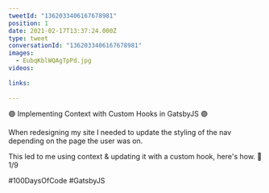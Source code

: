 ```yaml
---
tweetId: "1362033406167678981"
position: 1
date: 2021-02-17T13:37:24.000Z
type: tweet
conversationId: "1362033406167678981"
images:
  - EubqKblWQAgTpPd.jpg
videos:
  
links:
  
---
```

🟣 Implementing Context with Custom Hooks in GatsbyJS 🟣

When redesigning my site I needed to update the styling of the nav depending on the page the user was on. 

This led to me using context &amp; updating it with a custom hook, here's how. 🧵 1/9

#100DaysOfCode #GatsbyJS 
